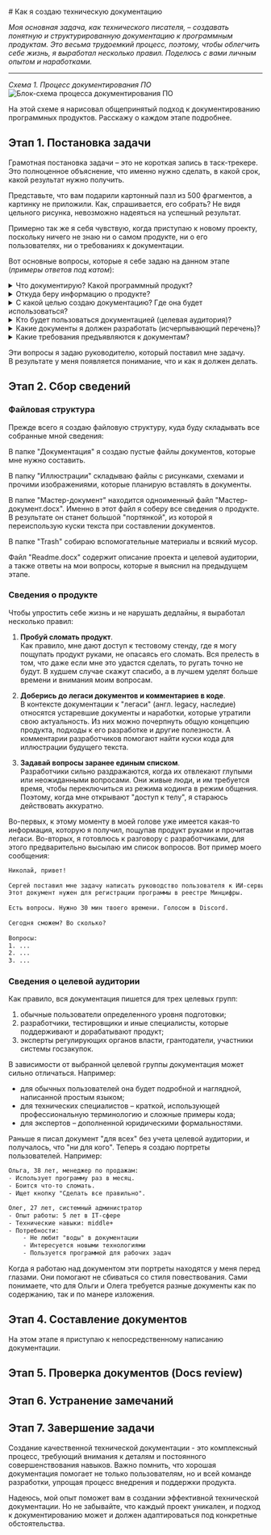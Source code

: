 <br />
# Как я создаю техническую документацию

*Моя основная задача, как технического писателя, – создавать понятную и структурированную документацию к программным продуктам. Это весьма трудоемкий процесс, поэтому, чтобы облегчить себе жизнь, я выработал несколько правил. Поделюсь с вами личным опытом и наработками.*

---

*Схема 1. Процесс документирования ПО*
![Блок-схема процесса документирования ПО](../../images/diagrams/diagrams-img-01.jpg)

На этой схеме я нарисовал общепринятый подход к документированию программных продуктов. Расскажу о каждом этапе подробнее.

## Этап 1. Постановка задачи

Грамотная постановка задачи – это не короткая запись в таск-трекере. Это полноценное объяснение, что именно нужно сделать, в какой срок, какой результат нужно получить.

Представьте, что вам подарили картонный пазл из 500 фрагментов, а картинку не приложили. Как, спрашивается, его собрать? Не видя цельного рисунка, невозможно надеяться на успешный результат. 

Примерно так же я себя чувствую, когда приступаю к новому проекту, поскольку ничего не знаю ни о самом продукте, ни о его пользователях, ни о требованиях к документации.

Вот основные вопросы, которые я себе задаю на данном этапе (*примеры ответов под катом*):

<details>
  <summary> Что документирую? Какой программный продукт? </summary>
	- Сервис искусственного интеллекта (ИИ-сервис) по интерпретации изображений магнитно-резонансной томографии органов малого таза с внутривенным контрастированием для выявления признаков рака предстательной железы.
</details>

<details>
  <summary> Откуда беру информацию о продукте? </summary>
	- Тестовый стенд программы – [ссылка]
	- Легаси документов – [ссылка на Google Drive]
	- Комментарии в коде – [ссылка на Github-репозиторий]
	- Сотрудники:
		- Иринова Ирина, тимлид разработчиков, telegram: [ссылка], +7(xxx)xxx-xx-xx
		- Тимофеев Тимофей, middle-разработчик, telegram: [ссылка], +7(xxx)xxx-xx-xx
</details>

<details>
  <summary> С какой целью создаю документацию? Где она будет использоваться? </summary>
	- Для регистрации программы в Минцифры (реестр отечественного ПО)
</details>

<details>
  <summary> Кто будет пользоваться документацией (целевая аудитория)? </summary>
	- Эксперты Минцифры при технической оценке программы на ее пригодность для регистрации
</details>

<details>
  <summary> Какие документы я должен разработать (исчерпывающий перечень)? </summary>
	1. Заявление *(заполняется на портале Госуслуг, подписывается усиленной ЭЦП)*
	2. Образец лицензионного договора
	3. Описание процессов жизненного цикла
	4. Описание функциональных характеристик ПО
	5. Руководство по эксплуатации ПО
	6. Технические условия
</details>

<details>
  <summary> Какие требования предъявляются к документам? </summary>
	- Методические рекомендации по подаче заявлений и уведомлений – [ссылка]
	- Правила формирования и ведения единого реестра программ для ЭВМ и БД – [ссылка]
	- Требования к правообладателям и программам – [ссылка]
	- Применять ГОСТы можно, но не обязательно.
</details>

Эти вопросы я задаю руководителю, который поставил мне задачу.  
В результате у меня появляется понимание, что и как я должен делать.

## Этап 2. Сбор сведений 

### Файловая структура

Прежде всего я создаю файловую структуру, куда буду складывать все собранные мной сведения:

 
<FileTree>
  <FileTree.Folder name="Название проекта" defaultOpen>
		<FileTree.Folder name="Документация" defaultOpen>
			<FileTree.File name="Заявление_в_Минцифры.docx" />
			<FileTree.File name="Образец_лицензионного_договора.docx" />
			<FileTree.File name="Описание_процессов_жизненного_цикла.docx" />
			<FileTree.File name="Описание_функциональных_характеристик.docx" />
			<FileTree.File name="Руководство_по_эксплуатации.docx" />
			<FileTree.File name="Технические_условия.docx" />
    </FileTree.Folder>
		<FileTree.Folder name="Иллюстрации" defaultOpen>
			<FileTree.Folder name="Исходники" defaultOpen>
				<FileTree.File name="img-001.jpg" />
				<FileTree.File name="img-002.jpg" />
				<FileTree.File name="img-003.png" />
			</FileTree.Folder>
			<FileTree.Folder name="Обработано" defaultOpen>
				<FileTree.File name="Рисунок_графического_интерфейса_001.png" />
				<FileTree.File name="Схема_модели_жизненного_цикла.jpg" />
				<FileTree.File name="Схема_процесса_деперсонализации_данных.jpg" />
			</FileTree.Folder>
    </FileTree.Folder>
    <FileTree.Folder name="Мастер-документ" defaultOpen>
      <FileTree.File name="Глоссарий.docx" />
      <FileTree.File name="Мастер-документ.docx" />
    </FileTree.Folder>
		<FileTree.Folder name="Trash" defaultOpen>
      <FileTree.File name="Статья_о_моделях_жизненного_цикла.pdf" />
      <FileTree.File name="ПНСТ_Системы_ИИ_в_клинической_медицине_Часть_10.pdf" />
    </FileTree.Folder>
		<FileTree.File name="Readme.docx" />		
  </FileTree.Folder>
</FileTree>

В папке "Документация" я создаю пустые файлы документов, которые мне нужно составить.

В папку "Иллюстрации" складываю файлы с рисунками, схемами и прочими изображениями, которые планирую вставлять в документы.

В папке "Мастер-документ" находится одноименный файл "Мастер-документ.docx". Именно в этот файл я соберу все сведения о продукте. В результате он станет большой "портянкой", из которой я переиспользую куски текста при составлении документов.

В папке "Trash" собираю вспомогательные материалы и всякий мусор.

Файл "Readme.docx" содержит описание проекта и целевой аудитории, а также ответы на мои вопросы, которые я выяснил на предыдущем этапе.

### Сведения о продукте

Чтобы упростить себе жизнь и не нарушать дедлайны, я выработал несколько правил:

1. **Пробуй сломать продукт**.  
Как правило, мне дают доступ к тестовому стенду, где я могу пощупать продукт руками, не опасаясь его сломать. Вся прелесть в том, что даже если мне это удастся сделать, то ругать точно не будут. В худшем случае скажут спасибо, а в лучшем уделят больше времени и внимания моим вопросам.

2. **Доберись до легаси документов и комментариев в коде**.  
В контексте документации к "легаси" (англ. legacy, наследие) относятся устаревшие документы и наработки, которые утратили свою актуальность. Из них можно почерпнуть общую концепцию продукта, подходы к его разработке и другие полезности. А комментарии разработчиков помогают найти куски кода для иллюстрации будущего текста.

3. **Задавай вопросы заранее единым списком**.  
Разработчики сильно раздражаются, когда их отвлекают глупыми или неожиданными вопросами. Они живые люди, и им требуется время, чтобы переключиться из режима кодинга в режим общения. Поэтому, когда мне открывают "доступ к телу", я стараюсь действовать аккуратно. 

Во-первых, к этому моменту в моей голове уже имеется какая-то информация, которую я получил, пощупав продукт руками и прочитав легаси. Во-вторых, я готовлюсь к разговору с разработчиками, для этого предварительно высылаю им список вопросов. Вот пример моего сообщения:

```txt filename="Пример сообщения"
Николай, привет! 
  
Сергей поставил мне задачу написать руководство пользователя к ИИ-сервису. 
Этот документ нужен для регистрации программы в реестре Минцифры.
  
Есть вопросы. Нужно 30 мин твоего времени. Голосом в Discord.
  
Сегодня сможем? Во сколько?
  
Вопросы:
1. ...
2. ...
3. ...
```

### Сведения о целевой аудитории

Как правило, вся документация пишется для трех целевых групп:

1. обычные пользователи определенного уровня подготовки;
2. разработчики, тестировщики и иные специалисты, которые поддерживают и дорабатывают продукт;
3. эксперты регулирующих органов власти, грантодатели, участники системы госзакупок.

В зависимости от выбранной целевой группы документация может сильно отличаться. Например:

- для обычных пользователей она будет подробной и наглядной, написанной простым языком; 
- для технических специалистов – краткой, использующей профессиональную терминологию и сложные примеры кода;
- для экспертов – дополненной юридическими формальностями.

Раньше я писал документ "для всех" без учета целевой аудитории, и получалось, что "ни для кого". Теперь я создаю портреты пользователей. Например:

```txt filename="Портрет пользователя"
Ольга, 38 лет, менеджер по продажам:
- Использует программу раз в месяц.
- Боится что-то сломать.
- Ищет кнопку "Сделать все правильно".
```

```txt filename="Портрет пользователя"
Олег, 27 лет, системный администратор
- Опыт работы: 5 лет в IT-сфере
- Технические навыки: middle+
- Потребности:
	- Не любит "воды" в документации
	- Интересуется новыми технологиями
	- Пользуется программой для рабочих задач
```

Когда я работаю над документом эти портреты находятся у меня перед глазами. Они помогают не сбиваться со стиля повествования. Сами понимаете, что для Ольги и Олега требуется разные документы как по содержанию, так и по манере изложения.

## Этап 4. Составление документов

На этом этапе я приступаю к непосредственному написанию документации.


## Этап 5. Проверка документов (Docs review)

## Этап 6. Устранение замечаний

## Этап 7. Завершение задачи


Создание качественной технической документации - это комплексный процесс, требующий внимания к деталям и постоянного совершенствования навыков. Важно помнить, что хорошая документация помогает не только пользователям, но и всей команде разработки, упрощая процесс внедрения и поддержки продукта.

Надеюсь, мой опыт поможет вам в создании эффективной технической документации. Но не забывайте, что каждый проект уникален, и подход к документированию может и должен адаптироваться под конкретные обстоятельства.